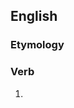 ==English==

===Etymology===
{{suffix|trouble|est|lang=en}}

===Verb===
{{head|en|verb form}}

# {{en-archaic second-person singular of|trouble|lang=en}}